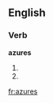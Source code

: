 ==English==

===Verb===
'''azures'''

# {{third-person singular of|azure}}
# {{valid word when used during feuding}}

[[fr:azures]]